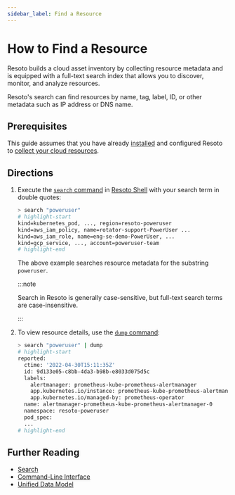 ```yaml
---
sidebar_label: Find a Resource
---
```


# How to Find a Resource

Resoto builds a cloud asset inventory by collecting resource metadata and is equipped with a full-text search index that allows you to discover, monitor, and analyze resources.

Resoto's search can find resources by name, tag, label, ID, or other metadata such as IP address or DNS name.

## Prerequisites

This guide assumes that you have already [installed](../../getting-started/install-resoto/index.mdx) and configured Resoto to [collect your cloud resources](../../getting-started/configure-resoto/index.mdx).

## Directions

1. Execute the [`search` command](../../reference/cli/search-commands/search.mdx) in [Resoto Shell](../../reference/components/shell.mdx) with your search term in double quotes:

   ```bash
   > search "poweruser"
   # highlight-start
   ​kind=kubernetes_pod, ..., region=resoto-poweruser
   ​kind=aws_iam_policy, name=rotator-support-PowerUser ...
   ​kind=aws_iam_role, name=eng-se-demo-PowerUser, ...
   ​kind=gcp_service, ..., account=poweruser-team
   # highlight-end
   ```

   The above example searches resource metadata for the substring `poweruser`.

   :::note

   Search in Resoto is generally case-sensitive, but full-text search terms are case-insensitive.

   :::

2. To view resource details, use the [`dump` command](../../reference/cli/format-commands/dump.mdx):

   ```bash
   > search "poweruser" | dump
   # highlight-start
   ​reported:
   ​  ctime: '2022-04-30T15:11:35Z'
   ​  id: 9d133e05-c8bb-4da3-b98b-e8033d075d5c
   ​  labels:
   ​    alertmanager: prometheus-kube-prometheus-alertmanager
   ​    app.kubernetes.io/instance: prometheus-kube-prometheus-alertmanager
   ​    app.kubernetes.io/managed-by: prometheus-operator
   ​  name: alertmanager-prometheus-kube-prometheus-alertmanager-0
   ​  namespace: resoto-poweruser
   ​  pod_spec:
     ...
   # highlight-end
   ```

## Further Reading

- [Search](../../reference/search/index.mdx)
- [Command-Line Interface](../../reference/cli/index.mdx)
- [Unified Data Model](../../reference/unified-data-model/index.mdx)
